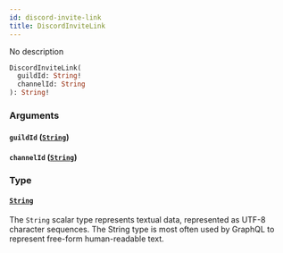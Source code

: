 ```yaml
---
id: discord-invite-link
title: DiscordInviteLink
---
```



No description

```graphql
DiscordInviteLink(
  guildId: String!
  channelId: String
): String!
```


### Arguments

#### `guildId` ([`String`](../../references/scalars/string))




#### `channelId` ([`String`](../../references/scalars/string))




### Type

#### [`String`](../../references/scalars/string) 

The `String` scalar type represents textual data, represented as UTF-8 character sequences. The String type is most often used by GraphQL to represent free-form human-readable text.




